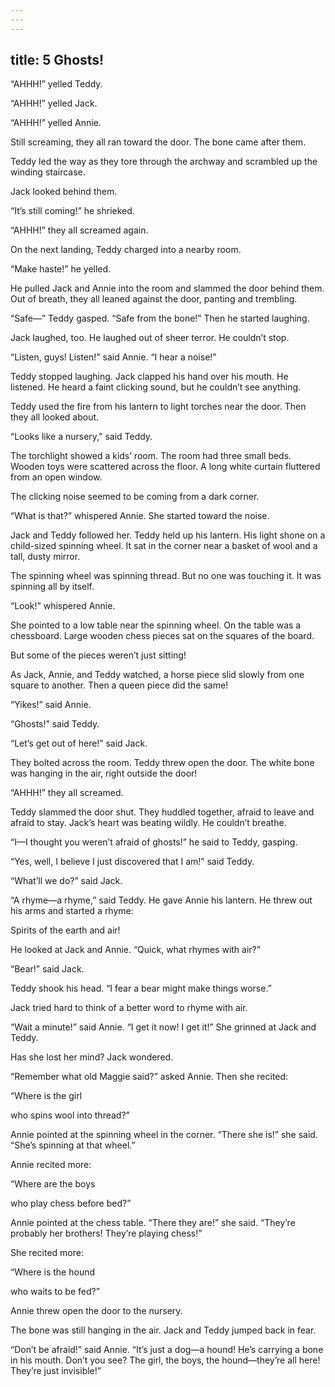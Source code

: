 ```yaml
---
---
---
```

title: 5 Ghosts!
---



“AHHH!” yelled Teddy.

“AHHH!” yelled Jack.

“AHHH!” yelled Annie.

Still screaming, they all ran toward the door. The bone came after them.

Teddy led the way as they tore through the archway and scrambled up the winding staircase.

Jack looked behind them.

“It’s still coming!” he shrieked.

“AHHH!” they all screamed again.



On the next landing, Teddy charged into a nearby room.

“Make haste!” he yelled.

He pulled Jack and Annie into the room and slammed the door behind them. Out of breath, they all leaned against the door, panting and trembling.

“Safe—” Teddy gasped. “Safe from the bone!” Then he started laughing.

Jack laughed, too. He laughed out of sheer terror. He couldn’t stop.

“Listen, guys! Listen!” said Annie. “I hear a noise!”

Teddy stopped laughing. Jack clapped his hand over his mouth. He listened. He heard a faint clicking sound, but he couldn’t see anything.

Teddy used the fire from his lantern to light torches near the door. Then they all looked about.

“Looks like a nursery,” said Teddy.

The torchlight showed a kids’ room. The room had three small beds. Wooden toys were scattered across the floor. A long white curtain fluttered from an open window.

The clicking noise seemed to be coming from a dark corner.

“What is that?” whispered Annie. She started toward the noise.

Jack and Teddy followed her. Teddy held up his lantern. His light shone on a child-sized spinning wheel. It sat in the corner near a basket of wool and a tall, dusty mirror.

The spinning wheel was spinning thread. But no one was touching it. It was spinning all by itself.

“Look!” whispered Annie.

She pointed to a low table near the spinning wheel. On the table was a chessboard. Large wooden chess pieces sat on the squares of the board.

But some of the pieces weren’t just sitting!

As Jack, Annie, and Teddy watched, a horse piece slid slowly from one square to another. Then a queen piece did the same!

“Yikes!” said Annie.

“Ghosts!” said Teddy.

“Let’s get out of here!” said Jack.



They bolted across the room. Teddy threw open the door. The white bone was hanging in the air, right outside the door!

“AHHH!” they all screamed.

Teddy slammed the door shut. They huddled together, afraid to leave and afraid to stay. Jack’s heart was beating wildly. He couldn’t breathe.

“I—I thought you weren’t afraid of ghosts!” he said to Teddy, gasping.

“Yes, well, I believe I just discovered that I am!” said Teddy.

“What’ll we do?” said Jack.

“A rhyme—a rhyme,” said Teddy. He gave Annie his lantern. He threw out his arms and started a rhyme:

Spirits of the earth and air!

He looked at Jack and Annie. “Quick, what rhymes with air?”

“Bear!” said Jack.

Teddy shook his head. “I fear a bear might make things worse.”

Jack tried hard to think of a better word to rhyme with air.

“Wait a minute!” said Annie. “I get it now! I get it!” She grinned at Jack and Teddy.

Has she lost her mind? Jack wondered.

“Remember what old Maggie said?” asked Annie. Then she recited:

“Where is the girl

who spins wool into thread?”

Annie pointed at the spinning wheel in the corner. “There she is!” she said. “She’s spinning at that wheel.”

Annie recited more:

“Where are the boys

who play chess before bed?”

Annie pointed at the chess table. “There they are!” she said. “They’re probably her brothers! They’re playing chess!”

She recited more:

“Where is the hound

who waits to be fed?”

Annie threw open the door to the nursery.

The bone was still hanging in the air. Jack and Teddy jumped back in fear.

“Don’t be afraid!” said Annie. “It’s just a dog—a hound! He’s carrying a bone in his mouth. Don’t you see? The girl, the boys, the hound—they’re all here! They’re just invisible!”
